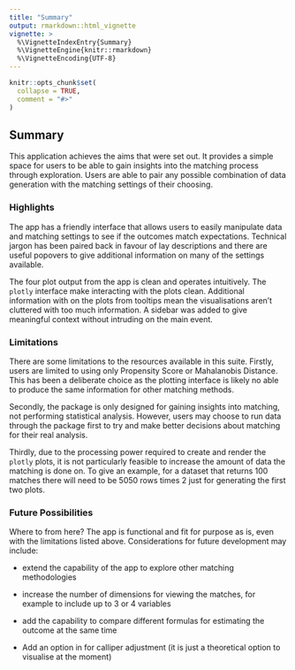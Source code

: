 ```yaml
---
title: "Summary"
output: rmarkdown::html_vignette
vignette: >
  %\VignetteIndexEntry{Summary}
  %\VignetteEngine{knitr::rmarkdown}
  %\VignetteEncoding{UTF-8}
---
```


```r
knitr::opts_chunk$set(
  collapse = TRUE,
  comment = "#>"
)
```

## Summary

This application achieves the aims that were set out. It provides a simple space for users to be able to gain insights into the matching process through exploration. Users are able to pair any possible combination of data generation with the matching settings of their choosing.

### Highlights

The app has a friendly interface that allows users to easily manipulate data and matching settings to see if the outcomes match expectations. Technical jargon has been paired back in favour of lay descriptions and there are useful popovers to give additional information on many of the settings available.

The four plot output from the app is clean and operates intuitively. The `plotly` interface make interacting with the plots clean. Additional information with on the plots from tooltips mean the visualisations aren't cluttered with too much information. A sidebar was added to give meaningful context without intruding on the main event.

### Limitations

There are some limitations to the resources available in this suite. Firstly, users are limited to using only Propensity Score or Mahalanobis Distance. This has been a deliberate choice as the plotting interface is likely no able to produce the same information for other matching methods.

Secondly, the package is only designed for gaining insights into matching, not performing statistical analysis. However, users may choose to run data through the package first to try and make better decisions about matching for their real analysis.

Thirdly, due to the processing power required to create and render the `plotly` plots, it is not particularly feasible to increase the amount of data the matching is done on. To give an example, for a dataset that returns 100 matches there will need to be 5050 rows times 2 just for generating the first two plots.

### Future Possibilities

Where to from here? The app is functional and fit for purpose as is, even with the limitations listed above. Considerations for future development may include:

-   extend the capability of the app to explore other matching methodologies

-   increase the number of dimensions for viewing the matches, for example to include up to 3 or 4 variables

-   add the capability to compare different formulas for estimating the outcome at the same time

-   Add an option in for calliper adjustment (it is just a theoretical option to visualise at the moment)
